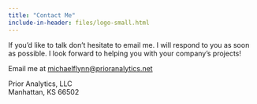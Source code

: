 ---
title: "Contact Me"
include-in-header: files/logo-small.html
---

If you'd like to talk don't hesitate to email me. I will respond to you as soon as possible. I look forward to helping you with your company's projects!

Email me at [michaelflynn@prioranalytics.net](mailto:michaelflynn@prioranalytics.net)

Prior Analytics, LLC  
Manhattan, KS 66502
